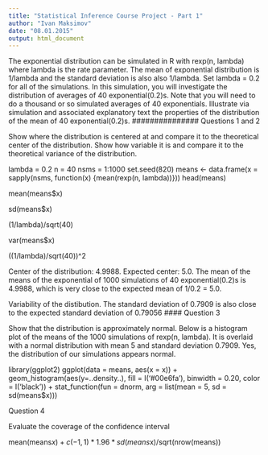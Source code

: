 ```yaml
---
title: "Statistical Inference Course Project - Part 1"
author: "Ivan Maksimov"
date: "08.01.2015"
output: html_document
---
```


The exponential distribution can be simulated in R with rexp(n, lambda) where lambda is the rate parameter. The mean of exponential distribution is 1/lambda and the standard deviation is also also 1/lambda. Set lambda = 0.2 for all of the simulations. In this simulation, you will investigate the distribution of averages of 40 exponential(0.2)s. Note that you will need to do a thousand or so simulated averages of 40 exponentials. Illustrate via simulation and associated explanatory text the properties of the distribution of the mean of 40 exponential(0.2)s.
############### Questions 1 and 2

Show where the distribution is centered at and compare it to the theoretical center of the distribution. Show how variable it is and compare it to the theoretical variance of the distribution.

lambda = 0.2
n = 40
nsms = 1:1000
set.seed(820)
means <- data.frame(x = sapply(nsms, function(x) {mean(rexp(n, lambda))}))
head(means)

mean(means$x)

sd(means$x)

(1/lambda)/sqrt(40)

var(means$x)

((1/lambda)/sqrt(40))^2

Center of the distribution: 4.9988. Expected center: 5.0. The mean of the means of the exponential of 1000 simulations of 40 exponential(0.2)s is 4.9988, which is very close to the expected mean of 1/0.2 = 5.0.

Variability of the distibution. The standard deviation of 0.7909 is also close to the expected standard deviation of 0.79056
#### Question 3

Show that the distribution is approximately normal. Below is a histogram plot of the means of the 1000 simulations of rexp(n, lambda). It is overlaid with a normal distribution with mean 5 and standard deviation 0.7909. Yes, the distribution of our simulations appears normal.

library(ggplot2)
ggplot(data = means, aes(x = x)) + 
    geom_histogram(aes(y=..density..), fill = I('#00e6fa'), 
                   binwidth = 0.20, color = I('black')) +
    stat_function(fun = dnorm, arg = list(mean = 5, sd = sd(means$x)))

############ Question 4

Evaluate the coverage of the confidence interval

mean(means$x) + c(-1,1)*1.96*sd(means$x)/sqrt(nrow(means))